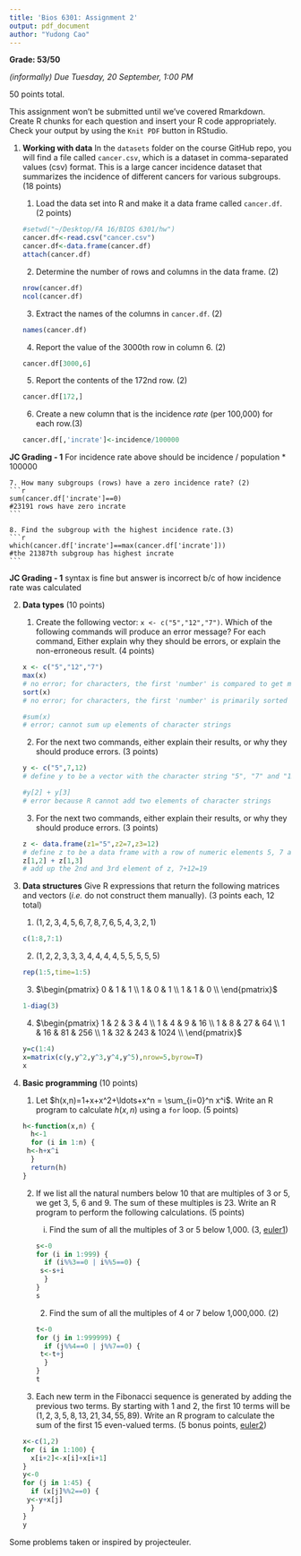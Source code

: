```yaml
---
title: 'Bios 6301: Assignment 2'
output: pdf_document
author: "Yudong Cao"
---
```


**Grade: 53/50**

*(informally) Due Tuesday, 20 September, 1:00 PM*

50 points total.

This assignment won't be submitted until we've covered Rmarkdown.
Create R chunks for each question and insert your R code appropriately.
Check your output by using the `Knit PDF` button in RStudio.

1. **Working with data** In the `datasets` folder on the course GitHub repo, you will find a file called `cancer.csv`, which is a dataset in comma-separated values (csv) format. This is a large cancer incidence dataset that summarizes the incidence of different cancers for various subgroups. (18 points)

    1. Load the data set into R and make it a data frame called `cancer.df`. (2 points)
    ```r
    #setwd("~/Desktop/FA 16/BIOS 6301/hw")
    cancer.df<-read.csv("cancer.csv")
    cancer.df<-data.frame(cancer.df)
    attach(cancer.df)
    ```

    2. Determine the number of rows and columns in the data frame. (2)
    ```r
    nrow(cancer.df)
    ncol(cancer.df)
    ```

    3. Extract the names of the columns in `cancer.df`. (2)
    ```r
    names(cancer.df)
    ```

    4. Report the value of the 3000th row in column 6. (2)
    ```r
    cancer.df[3000,6]
    ```

    5. Report the contents of the 172nd row. (2)
    ```r
    cancer.df[172,]
    ```

    6. Create a new column that is the incidence *rate* (per 100,000) for each row.(3)
    ```r
    cancer.df[,'incrate']<-incidence/100000
    ```

**JC Grading - 1**
For incidence rate above should be incidence / population * 100000

    7. How many subgroups (rows) have a zero incidence rate? (2)
    ```r
    sum(cancer.df['incrate']==0)
    #23191 rows have zero incrate
    ```

    8. Find the subgroup with the highest incidence rate.(3)
    ```r
    which(cancer.df['incrate']==max(cancer.df['incrate']))
    #the 21387th subgroup has highest incrate
    ```

**JC Grading - 1**
syntax is fine but answer is incorrect b/c of how incidence rate was calculated

2. **Data types** (10 points)

    1. Create the following vector: `x <- c("5","12","7")`. Which of the following commands will produce an error message? For each command, Either explain why they should be errors, or explain the non-erroneous result. (4 points)
    ```r
    x <- c("5","12","7")
    max(x)
    # no error; for characters, the first 'number' is compared to get max(x)=7
    sort(x)
    # no error; for characters, the first 'number' is primarily sorted "12" "5" "7"
    
    #sum(x)
    # error; cannot sum up elements of character strings
    ```

    2. For the next two commands, either explain their results, or why they should produce errors. (3 points)
    ```r
    y <- c("5",7,12)
    # define y to be a vector with the character string "5", "7" and "12"
    
    #y[2] + y[3]
    # error because R cannot add two elements of character strings
    ```
    
    3. For the next two commands, either explain their results, or why they should produce errors. (3 points)
    ```r
    z <- data.frame(z1="5",z2=7,z3=12)
    # define z to be a data frame with a row of numeric elements 5, 7 and 12
    z[1,2] + z[1,3]
    # add up the 2nd and 3rd element of z, 7+12=19
    ```
    
3. **Data structures** Give R expressions that return the following matrices and vectors (*i.e.* do not construct them manually). (3 points each, 12 total)

    1. $(1,2,3,4,5,6,7,8,7,6,5,4,3,2,1)$
    ```r
    c(1:8,7:1)
    ```
    
    2. $(1,2,2,3,3,3,4,4,4,4,5,5,5,5,5)$
    ```r
    rep(1:5,time=1:5)
    ```

    3. $\begin{pmatrix}
      0 & 1 & 1  \\
      1 & 0 & 1  \\
      1 & 1 & 0  \\
    \end{pmatrix}$
    ```r
    1-diag(3)
    ```

    4. $\begin{pmatrix}
      1 & 2 & 3 & 4 \\
      1 & 4 & 9 & 16 \\
      1 & 8 & 27 & 64  \\
      1 & 16 & 81 & 256 \\
      1 & 32 & 243 & 1024  \\
    \end{pmatrix}$
    ```r
    y=c(1:4)
    x=matrix(c(y,y^2,y^3,y^4,y^5),nrow=5,byrow=T)
    x
    ```

4. **Basic programming** (10 points)

    1. Let $h(x,n)=1+x+x^2+\ldots+x^n = \sum_{i=0}^n x^i$. Write an R program to calculate $h(x,n)$ using a `for` loop. (5 points)
```r
h<-function(x,n) {
  h<-1
  for (i in 1:n) {
    h<-h+x^i
  }
  return(h)
}
```

    2. If we list all the natural numbers below 10 that are multiples of 3 or 5, we get 3, 5, 6 and 9. The sum of these multiples is 23. Write an R program to perform the following calculations. (5 points)

        i. Find the sum of all the multiples of 3 or 5 below 1,000. (3, [euler1])
```r
s<-0
for (i in 1:999) {
  if (i%%3==0 | i%%5==0) {
    s<-s+i
  }
}
s
```
        
        2. Find the sum of all the multiples of 4 or 7 below 1,000,000. (2)
```r
t<-0
for (j in 1:999999) {
  if (j%%4==0 | j%%7==0) {
    t<-t+j
  }
}
t
```

    3. Each new term in the Fibonacci sequence is generated by adding the previous two terms. By starting with 1 and 2, the first 10 terms will be $(1, 2, 3, 5, 8, 13, 21, 34, 55, 89)$. Write an R program to calculate the sum of the first 15 even-valued terms. (5 bonus points, [euler2])
```r
x<-c(1,2)
for (i in 1:100) {
  x[i+2]<-x[i]+x[i+1]
}
y<-0
for (j in 1:45) {
  if (x[j]%%2==0) {
    y<-y+x[j]
  }
}
y
```

Some problems taken or inspired by projecteuler.

[euler1]:https://projecteuler.net/problem=1
[euler2]: https://projecteuler.net/problem=2
